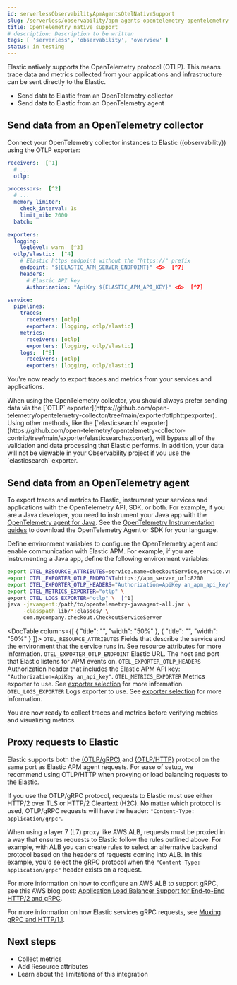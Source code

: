 ```yaml
---
id: serverlessObservabilityApmAgentsOtelNativeSupport
slug: /serverless/observability/apm-agents-opentelemetry-opentelemetry-native-support
title: OpenTelemetry native support
# description: Description to be written
tags: [ 'serverless', 'observability', 'overview' ]
status: in testing
---
```




<Testing />

<div id="open-telemetry-direct"></div>

Elastic natively supports the OpenTelemetry protocol (OTLP).
This means trace data and metrics collected from your applications and infrastructure can
be sent directly to the Elastic.

* Send data to Elastic from an <DocLink id="serverlessObservabilityApmAgentsOtelNativeSupport" section="send-data-from-an-opentelemetry-collector">OpenTelemetry collector</DocLink>
* Send data to Elastic from an <DocLink id="serverlessObservabilityApmAgentsOtelNativeSupport" section="send-data-from-an-opentelemetry-agent">OpenTelemetry agent</DocLink>

<div id="connect-open-telemetry-collector"></div>

## Send data from an OpenTelemetry collector

Connect your OpenTelemetry collector instances to Elastic ((observability)) using the OTLP exporter:

```yaml
receivers:  [^1]
  # ...
  otlp:

processors:  [^2]
  # ...
  memory_limiter:
    check_interval: 1s
    limit_mib: 2000
  batch:

exporters:
  logging:
    loglevel: warn  [^3]
  otlp/elastic:  [^4]
    # Elastic https endpoint without the "https://" prefix
    endpoint: "${ELASTIC_APM_SERVER_ENDPOINT}" <5>  [^7]
    headers:
      # Elastic API key
      Authorization: "ApiKey ${ELASTIC_APM_API_KEY}" <6>  [^7]

service:
  pipelines:
    traces:
      receivers: [otlp]
      exporters: [logging, otlp/elastic]
    metrics:
      receivers: [otlp]
      exporters: [logging, otlp/elastic]
    logs:  [^8]
      receivers: [otlp]
      exporters: [logging, otlp/elastic]
```
[^1]: The receivers, like the
[OTLP receiver](https://github.com/open-telemetry/opentelemetry-collector/tree/main/receiver/otlpreceiver), that forward data emitted by APM agents, or the [host metrics receiver](https://github.com/open-telemetry/opentelemetry-collector-contrib/tree/main/receiver/hostmetricsreceiver).
[^2]: We recommend using the [Batch processor](https://github.com/open-telemetry/opentelemetry-collector/blob/main/processor/batchprocessor/README.md) and the [memory limiter processor](https://github.com/open-telemetry/opentelemetry-collector/blob/main/processor/memorylimiterprocessor/README.md). For more information, see [recommended processors](https://github.com/open-telemetry/opentelemetry-collector/blob/main/processor/README.md#recommended-processors).
[^3]: The [logging exporter](https://github.com/open-telemetry/opentelemetry-collector/tree/main/exporter/loggingexporter) is helpful for troubleshooting and supports various logging levels, like `debug`, `info`, `warn`, and `error`.
[^4]: Elastic ((observability)) endpoint configuration.
Elastic supports a ProtoBuf payload via both the OTLP protocol over gRPC transport [(OTLP/gRPC)](https://github.com/open-telemetry/opentelemetry-specification/blob/main/specification/protocol/otlp.md#otlpgrpc)
and the OTLP protocol over HTTP transport [(OTLP/HTTP)](https://github.com/open-telemetry/opentelemetry-specification/blob/main/specification/protocol/otlp.md#otlphttp).
To learn more about these exporters, see the OpenTelemetry Collector documentation:
[OTLP/HTTP Exporter](https://github.com/open-telemetry/opentelemetry-collector/tree/main/exporter/otlphttpexporter) or
[OTLP/gRPC exporter](https://github.com/open-telemetry/opentelemetry-collector/tree/main/exporter/otlpexporter).
[^5]: Hostname and port of the Elastic endpoint. For example, `elastic-apm-server:8200`.
[^6]: Credential for Elastic APM API key authorization (`Authorization: "ApiKey an_api_key"`).
[^7]: Environment-specific configuration parameters can be conveniently passed in as environment variables documented [here](https://opentelemetry.io/docs/collector/configuration/#configuration-environment-variables) (e.g. `ELASTIC_APM_SERVER_ENDPOINT` and `ELASTIC_APM_API_KEY`).
[^8]:  <DocBadge template="technical preview" />  To send OpenTelemetry logs to your project, declare a `logs` pipeline.

You're now ready to export traces and metrics from your services and applications.

<DocCallOut title="Tip">
When using the OpenTelemetry collector, you should always prefer sending data via the [`OTLP` exporter](https://github.com/open-telemetry/opentelemetry-collector/tree/main/exporter/otlphttpexporter).
Using other methods, like the [`elasticsearch` exporter](https://github.com/open-telemetry/opentelemetry-collector-contrib/tree/main/exporter/elasticsearchexporter), will bypass all of the validation and data processing that Elastic performs.
In addition, your data will not be viewable in your Observability project if you use the `elasticsearch` exporter.
</DocCallOut>

<div id="instrument-apps-otel"></div>

## Send data from an OpenTelemetry agent

To export traces and metrics to Elastic, instrument your services and applications
with the OpenTelemetry API, SDK, or both. For example, if you are a Java developer, you need to instrument your Java app with the
[OpenTelemetry agent for Java](https://github.com/open-telemetry/opentelemetry-java-instrumentation).
See the [OpenTelemetry Instrumentation guides](https://opentelemetry.io/docs/instrumentation/) to download the
OpenTelemetry Agent or SDK for your language.

Define environment variables to configure the OpenTelemetry agent and enable communication with Elastic APM.
For example, if you are instrumenting a Java app, define the following environment variables:

```bash
export OTEL_RESOURCE_ATTRIBUTES=service.name=checkoutService,service.version=1.1,deployment.environment=production
export OTEL_EXPORTER_OTLP_ENDPOINT=https://apm_server_url:8200
export OTEL_EXPORTER_OTLP_HEADERS="Authorization=ApiKey an_apm_api_key"
export OTEL_METRICS_EXPORTER="otlp" \
export OTEL_LOGS_EXPORTER="otlp" \  [^1]
java -javaagent:/path/to/opentelemetry-javaagent-all.jar \
     -classpath lib/*:classes/ \
     com.mycompany.checkout.CheckoutServiceServer
```
[^1]: <DocBadge template="technical preview" />  The OpenTelemetry logs intake via Elastic is currently in technical preview.


<DocTable columns={[
  {
    "title": "",
    "width": "50%"
  },
  {
    "title": "",
    "width": "50%"
  }
]}>
  <DocRow>
    <DocCell>`OTEL_RESOURCE_ATTRIBUTES`</DocCell>
    <DocCell>Fields that describe the service and the environment that the service runs in. See <DocLink id="serverlessObservabilityApmAgentsOtelResourceAttributes">resource attributes</DocLink> for more information.</DocCell>
  </DocRow>
  <DocRow>
    <DocCell>`OTEL_EXPORTER_OTLP_ENDPOINT`</DocCell>
    <DocCell>Elastic URL. The host and port that Elastic listens for APM events on.</DocCell>
  </DocRow>
  <DocRow>
    <DocCell>`OTEL_EXPORTER_OTLP_HEADERS`</DocCell>
    <DocCell>
      Authorization header that includes the Elastic APM API key: `"Authorization=ApiKey an_api_key"`.
    </DocCell>
  </DocRow>
  <DocRow>
    <DocCell>`OTEL_METRICS_EXPORTER`</DocCell>
    <DocCell>Metrics exporter to use. See [exporter selection](https://opentelemetry.io/docs/specs/otel/configuration/sdk-environment-variables/#exporter-selection) for more information.</DocCell>
  </DocRow>
  <DocRow>
    <DocCell>`OTEL_LOGS_EXPORTER`</DocCell>
    <DocCell>Logs exporter to use. See [exporter selection](https://opentelemetry.io/docs/specs/otel/configuration/sdk-environment-variables/#exporter-selection) for more information.</DocCell>
  </DocRow>
</DocTable>

You are now ready to collect traces and <DocLink id="serverlessObservabilityApmAgentsOtelCollectMetrics">metrics</DocLink> before <DocLink id="serverlessObservabilityApmAgentsOtelCollectMetrics" section="verify-opentelemetry-metrics-data">verifying metrics</DocLink>
and <DocLink id="serverlessObservabilityApmAgentsOtelCollectMetrics" section="visualize">visualizing metrics</DocLink>.

<div id="open-telemetry-proxy-apm"></div>

## Proxy requests to Elastic

Elastic supports both the [(OTLP/gRPC)](https://github.com/open-telemetry/opentelemetry-specification/blob/main/specification/protocol/otlp.md#otlpgrpc) and [(OTLP/HTTP)](https://github.com/open-telemetry/opentelemetry-specification/blob/main/specification/protocol/otlp.md#otlphttp) protocol on the same port as Elastic APM agent requests. For ease of setup, we recommend using OTLP/HTTP when proxying or load balancing requests to the Elastic.

If you use the OTLP/gRPC protocol, requests to Elastic must use either HTTP/2 over TLS or HTTP/2 Cleartext (H2C). No matter which protocol is used, OTLP/gRPC requests will have the header: `"Content-Type: application/grpc"`.

When using a layer 7 (L7) proxy like AWS ALB, requests must be proxied in a way that ensures requests to Elastic follow the rules outlined above. For example, with ALB you can create rules to select an alternative backend protocol based on the headers of requests coming into ALB. In this example, you'd select the gRPC protocol when the  `"Content-Type: application/grpc"` header exists on a request.

For more information on how to configure an AWS ALB to support gRPC, see this AWS blog post:
[Application Load Balancer Support for End-to-End HTTP/2 and gRPC](https://aws.amazon.com/blogs/aws/new-application-load-balancer-support-for-end-to-end-http-2-and-grpc/).

For more information on how Elastic services gRPC requests, see
[Muxing gRPC and HTTP/1.1](https://github.com/elastic/apm-server/blob/main/dev_docs/otel.md#muxing-grpc-and-http11).

<div id="open-telemetry-direct-next"></div>

## Next steps

* <DocLink id="serverlessObservabilityApmAgentsOtelCollectMetrics">Collect metrics</DocLink>
* Add <DocLink id="serverlessObservabilityApmAgentsOtelResourceAttributes">Resource attributes</DocLink>
* Learn about the <DocLink id="serverlessObservabilityApmAgentsOtelLimitations">limitations of this integration</DocLink>


<Feedback slug="/serverless/observability/apm-agents-opentelemetry-opentelemetry-native-support" filepath="docs/apm-agents/apm-agents-opentelemetry-opentelemetry-native-support.mdx" />
